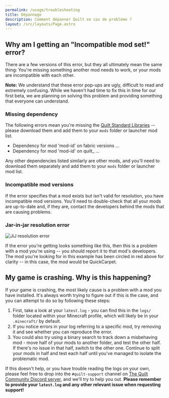 ```yaml
---
permalink: /usage/troubleshooting
title: Dépannage
description: Comment dépanner Quilt en cas de problème ?
layout: /src/layouts/Page.astro
---
```



<Message>

## Why am I getting an "Incompatible mod set!" error?

There are a few versions of this error, but they all ultimately mean the same thing: You're missing something another mod
needs to work, or your mods are incompatible with each other.

**Note:** We understand that these error pop-ups are ugly, difficult to read and extremely confusing. While we haven't
had time to fix this in time for our first beta, we are planning on solving this problem and providing something that
everyone can understand.

### Missing dependency

The following errors mean you're missing the [Quilt Standard Libraries](https://modrinth.com/mod/qsl) -- please download
them and add them to your `mods` folder or launcher mod list.

- Dependency for mod 'mod-id' on fabric versions ...
- Dependency for mod 'mod-id' on quilt\_ ...

Any other dependencies listed similarly are other mods, and you'll need to download them separately and add them to
your `mods` folder or launcher mod list.

### Incompatible mod versions

If the error specifies that a mod exists but isn't valid for resolution, you have incompatible mod versions. You'll
need to double-check that all your mods are up-to-date and, if they are, contact the developers behind the mods that
are causing problems.

### Jar-in-jar resolution error

![JiJ resolution error](/assets/img/misc/jij-resolution-error.png)

If the error you're getting looks something like this, then this is a problem with a mod you're using -- you should
report it to that mod's developers. The mod you're looking for in this example has been circled in red above for
clarity -- in this case, the mod would be QuickCarpet.

</Message>
<Message>

## My game is crashing. Why is this happening?

If your game is crashing, the most likely cause is a problem with a mod you have installed. It's always worth trying
to figure out if this is the case, and you can attempt to do so by following these steps:

1. First, take a look at your `latest.log` - you can find this in the `logs/` folder located within your Minecraft
   profile, which will likely be in your `.minecraft/` by default.
2. If you notice errors in your log referring to a specific mod, try removing it and see whether you can reproduce the
   error.
3. You could also try using a binary search to track down a misbehaving mod - move half of your mods to another folder,
   and test the other half. If there's no issue in that half, switch to the other one. Continue to split your mods in
   half and test each half until you've managed to isolate the problematic mod.

If this doesn't help, or you have trouble reading the logs on your own, please feel free to drop into the
`#quilt-support` channel on [The Quilt Community Discord server](https://discord.quiltmc.org), and we'll try to
help you out. **Please remember to provide your `latest.log` and any other relevant issue when requesting support!**

</Message>
